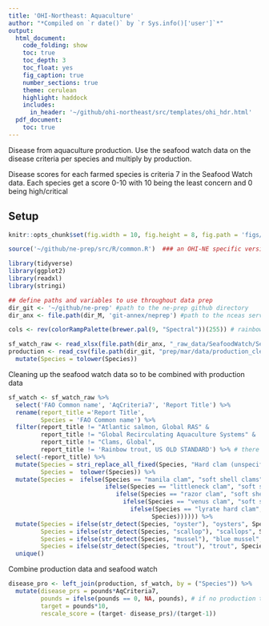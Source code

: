 ```yaml
---
title: 'OHI-Northeast: Aquaculture'
author: "*Compiled on `r date()` by `r Sys.info()['user']`*"
output: 
  html_document:
    code_folding: show
    toc: true
    toc_depth: 3
    toc_float: yes
    fig_caption: true
    number_sections: true
    theme: cerulean
    highlight: haddock
    includes: 
      in_header: '~/github/ohi-northeast/src/templates/ohi_hdr.html'
  pdf_document:
    toc: true
---
```


Disease from aquaculture production. Use the seafood watch data on the disease criteria per species and multiply by production.

Disease scores for each farmed species is criteria 7 in the Seafood Watch data. Each species get a score 0-10 with 10 being the least concern and 0 being high/critical

## Setup

``` r

knitr::opts_chunk$set(fig.width = 10, fig.height = 8, fig.path = 'figs/', message = FALSE, warning = FALSE)

source('~/github/ne-prep/src/R/common.R')  ### an OHI-NE specific version of common.R

library(tidyverse)
library(ggplot2)
library(readxl)
library(stringi)
```


```r
## define paths and variables to use throughout data prep
dir_git <- '~/github/ne-prep' #path to the ne-prep github directory
dir_anx <- file.path(dir_M, 'git-annex/neprep') #path to the nceas server where a the bigger files are kept/saved

cols <- rev(colorRampPalette(brewer.pal(9, "Spectral"))(255)) # rainbow color scheme for maps #JULIETTE check that we don't want this color, I think we're using our own color scheme for ne
```

```r

sf_watch_raw <- read_xlsx(file.path(dir_anx, "_raw_data/SeafoodWatch/Seafood_Watch_USAquaculture82319.xlsx"))
production <- read_csv(file.path(dir_git, "prep/mar/data/production_clean.csv")) %>% 
  mutate(Species = tolower(Species))

```

Cleaning up the seafood watch data so to be combined with production data
```r
sf_watch <- sf_watch_raw %>% 
  select('FAO Common name', 'AqCriteria7', 'Report Title') %>% 
  rename(report_title ='Report Title',
         Species = 'FAO Common name') %>% 
  filter(report_title != "Atlantic salmon, Global RAS" & 
         report_title != "Global Recirculating Aquaculture Systems" &
         report_title != "Clams, Global",
         report_title != 'Rainbow trout, US OLD STANDARD') %>% # there are 3 different atlantic salmon scores, we are keeping the when Report Title' == Atlantic Salmon, Atlantic North America; we are also keeping "Clams, Global NEW STANDARD" and removing the old one and same with trout
  select(-report_title) %>% 
  mutate(Species = stri_replace_all_fixed(Species, "Hard clam (unspecified)", "Hard clam"),
         Species =  tolower(Species)) %>% 
  mutate(Species =  ifelse(Species == "manila clam", "soft shell clams", # all clams have the save score, but choosing to keep these se
                           ifelse(Species == "littleneck clam", "soft shell clams",
                              ifelse(Species == "razor clam", "soft shell clams",
                                ifelse(Species == "venus clam", "soft shell clams",
                                  ifelse(Species == "lyrate hard clam", "soft shell clams",
                                        Species)))))) %>% 
  mutate(Species = ifelse(str_detect(Species, "oyster"), "oysters", Species),
         Species = ifelse(str_detect(Species, "scallop"), "scallops", Species),
         Species = ifelse(str_detect(Species, "mussel"), "blue mussel", Species),
         Species = ifelse(str_detect(Species, "trout"), "trout", Species)) %>% #all oysters, scallops, and mussels have the same score; there is only one trout species so renaming to merge with production
  unique() 
```

Combine production data and seafood watch
```r
disease_pro <- left_join(production, sf_watch, by = ("Species")) %>% 
  mutate(disease_prs = pounds*AqCriteria7,
         pounds = ifelse(pounds == 0, NA, pounds), # if no production the end score needs to be NA not 0
         target = pounds*10,
         rescale_score = (target- disease_prs)/(target-1))
```





